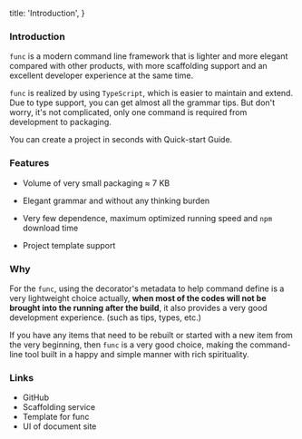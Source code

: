 
  title: 'Introduction',
}

### Introduction

`func` is a modern command line framework that is lighter and more elegant compared with other products,
with more scaffolding support and an excellent developer experience at the same time.

`func` is realized by using `TypeScript`, which is easier to maintain and extend. Due to type support,
you can get almost all the grammar tips. But don't worry, it's not complicated,
only one command is required from development to packaging.

You can create a project in seconds with <NextLink href="/guide"><Link color>Quick-start Guide.</Link></NextLink>

<Spacer y={3} />

### Features

- Volume of very small packaging ≈ <Link color rel="nofollow" target="_blank" href="https://github.com/unix/func/blob/master/examples/gzbundle/archived.tar.gz">7 KB</Link>

- Elegant grammar and without any thinking burden

- Very few dependence, maximum optimized running speed and `npm` download time

- Project template support

<Spacer y={3} />

### Why

For the `func`, using the decorator's metadata to help command define is a very lightweight choice actually,
**when most of the codes will not be brought into the running after the build**,
it also provides a very good development experience. (such as tips, types, etc.)

If you have any items that need to be rebuilt or started with a new item from the very beginning,
then `func` is a very good choice, making the command-line tool built in a happy and simple manner with rich spirituality.

<Spacer y={3} />

### Links

- <Link color rel="nofollow" target="_blank" href="https://github.com/unix/func">
    GitHub
  </Link>
- <Link color rel="nofollow" target="_blank" href="https://github.com/unix/func-service">
    Scaffolding service
  </Link>
- <Link
    color
    rel="nofollow"
    target="_blank"
    href="https://github.com/awesome-templates/func-template">
    Template for func
  </Link>
- <Link color rel="nofollow" target="_blank" href="https://github.com/zeit-ui/react">
    UI of document site
  </Link>

